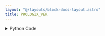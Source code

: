 ```yaml
---
layout: "@/layouts/block-docs-layout.astro"
title: PROLOGIX_VER
---
```



<PythonDocsDisplay docstring={docstring} />
<AppDisplay app={app} blockName="PROLOGIX_VER" client:visible />

<details>
<summary>Python Code</summary>
```python
import serial, traceback
from flojoy import flojoy, SerialConnection, TextBlob, DataContainer
from typing import cast, Optional


@flojoy(deps={"pyserial": "3.5"}, inject_connection=True)
def PROLOGIX_VER(
    connection: SerialConnection,
    default: Optional[DataContainer] = None,
) -> TextBlob:
    """The PROLOGIX_VER command queries the Prologix USB-to-GPIB firmware version.

    Inputs
    ------
    default: DataContainer
        Any DataContainer - likely connected to the output of the OPEN_SERIAL node.

    Parameters
    ----------
    connection: Serial
        The open serial connection with the instrument.

    Returns
    -------
    TextBlob
        The Prologix controller available commands.
    """

    try:
        # Start serial communication with the instrument
        ser = cast(serial.Serial, connection.get_handle())
        if ser is None:
            raise ValueError("Serial communication is not open")
        ser.write(b"++ver\r\n")
        s = ser.read(1000).decode()
    except:
        s = traceback.format_exc()

    return TextBlob(s)

```
[Find this Flojoy Block on GitHub](https://github.com/flojoy-ai/blocks/blob/main/blocks/IO/PROTOCOLS/GPIB/PROLOGIX/PROLOGIX_VER/PROLOGIX_VER.py)
</details>


## Example
